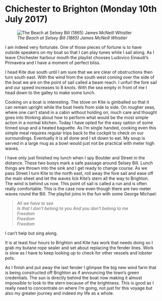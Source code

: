 
# Chichester to Brighton (Monday 10th July 2017) #

![*The Beach at Selsey Bill (1865) James McNeill Whistler*](images/BeachAtSelseyBillSmaller.jpg "Beach At Selsey Bill")

I am indeed very fortunate. One of those pieces of fortune is to have outside speakers on my boat so that I can play tunes while I sail along. As I leave Chichester harbour mouth the playlist chooses Ludovico Einaudi’s Primavera and I have a moment of perfect bliss.

I head Kite due south until I am sure that we are clear of obstructions then turn south east. With the wind from the south west coming over the side of the boat we are on the point of sail called a beam reach. I unfurl the fore sail and our speed increases to 8 knots. With the sea empty in front of me I head down to the galley to make some lunch.

Cooking on a boat is interesting. The stove on Kite is gimballed so that it can remain upright while the boat heels from side to side. On rougher seas, where one can’t stand in a cabin without holding on, much care and thought goes into thinking about how to perform what would be the most simple action in a normal kitchen. Today I have opted for the easy option of some tinned soup and a heated baguette. As I’m single handed, cooking even this simple meal requires regular trips back to the cockpit to check on our surroundings. Eventually it is all done and I sit down to eat. My soup is served in a large mug as a bowl would just not be practical with meter high waves.

I have only just finished my lunch when I spy Boulder and Street in the distance. These two buoys mark a safe passage around Selsey Bill. Lunch things are thrown into the sink and I get ready to change course. As we pass Street I turn Kite to the north east, roll away the fore sail and ease off the main sheet and let the waves lick Kite’s stern all the way to Brighton. The wind is behind us now. This point of sail is called a run and is often really comfortable. This is the case now even though there are two meter waves round the Bill. The playlist joins in the fun with some George Michael:

> *All we have to see  
> Is that I don’t belong to you
> And you don't belong to me  
> Freedom  
> Freedom  
> Freedom*  

I can’t help but sing along.

It is at least four hours to Brighton and Kite has work that needs doing so I grab my butane rope sealer and set about replacing the fender lines. Work is slow as I have to keep looking up to check for other vessels and lobster pots.

As I finish and put away the last fender I glimpse the big new wind farm that is being constructed off Brighton as if announcing the town’s green credentials. The sun is directly behind the boat now making it almost impossible to look to the stern because of the brightness. This is good as I really need to concentrate on where I’m going, not just for this voyage but also my greater journey and indeed my life as a whole.
